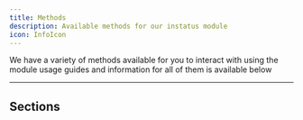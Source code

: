 ```yaml
---
title: Methods
description: Available methods for our instatus module
icon: InfoIcon
---
```


We have a variety of methods available for you to interact with using the module
usage guides and information for all of them is available below

---

## Sections

<Cards>
    <Card
        href="/docs/npm/request/getting-started"
        title="getUserProfile"
        description="Fetch your public profile information"
    />
</Cards>
